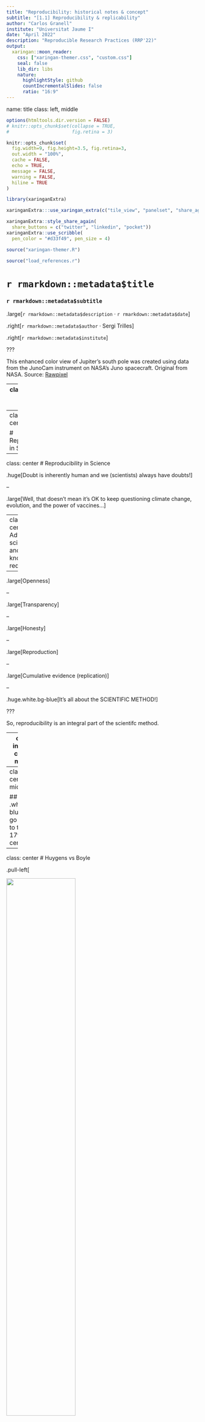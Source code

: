 ```yaml
---
title: "Reproducibility: historical notes & concept"
subtitle: "[1.1] Reproducibility & replicability"
author: "Carlos Granell"
institute: "Universitat Jaume I"
date: "April 2022"
description: "Reproducible Research Practices (RRP'22)"
output:
  xaringan::moon_reader:
    css: ["xaringan-themer.css", "custom.css"]
    seal: false
    lib_dir: libs
    nature:
      highlightStyle: github
      countIncrementalSlides: false
      ratio: "16:9"
---
```

name: title
class: left, middle
<!--background-image: url(images/rawpixel/nasa-jupiter.jpg)
background-size: cover-->



```r
options(htmltools.dir.version = FALSE)
# knitr::opts_chunk$set(collapse = TRUE,
#                       fig.retina = 3)

knitr::opts_chunk$set(
  fig.width=9, fig.height=3.5, fig.retina=3,
  out.width = "100%",
  cache = FALSE,
  echo = TRUE,
  message = FALSE, 
  warning = FALSE,
  hiline = TRUE
)


```

```r
library(xaringanExtra)

xaringanExtra:::use_xaringan_extra(c("tile_view", "panelset", "share_again", "editable"))

xaringanExtra::style_share_again(
  share_buttons = c("twitter", "linkedin", "pocket"))
xaringanExtra::use_scribble(
  pen_color = "#d33f49", pen_size = 4)
```


```r
source("xaringan-themer.R")
```

```r
source("load_references.r")
```

# `r rmarkdown::metadata$title`

### `r rmarkdown::metadata$subtitle`

.large[`r rmarkdown::metadata$description` &#183; `r rmarkdown::metadata$date`]

.right[`r rmarkdown::metadata$author` &#183; Sergi Trilles]

.right[`r rmarkdown::metadata$institute`]

???

This enhanced color view of Jupiter's south pole was created using data from the JunoCam instrument on NASA's Juno spacecraft. Original from NASA.
Source: [Rawpixel](https://www.rawpixel.com/image/440596/jupiters-south-pole)

---
class: inverse, bottom, middle

## Focus is the art of knowing what to ignore.

.large[The fastest way to raise your level of performance: Cut your number of commitments in half.]

---
class: inverse, center, middle

# Reproducibility in Science

---
class: center
# Reproducibility in Science

.huge[Doubt is inherently human and we (scientists) always have doubts!]

--

.large[Well, that doesn’t mean it’s OK to keep questioning climate change, evolution, and the power of vaccines...]

---
class: center
# Advancing science and knowledge requires


--

.large[Openness]

--

.large[Transparency]

--

.large[Honesty]

--

.large[Reproduction]

--

.large[Cumulative evidence (replication)]

--

.huge.white.bg-blue[It's all about the SCIENTIFIC METHOD!]

???

So, reproducibility is an integral part of the scientifc method. 

---
class: inverse, center, middle


# Is reproducibility a new problem?

---
class: center, middle

## .white.bg-blue[Let's go back to the 17th century...]


---
class: center
# Huygens vs Boyle 

.pull-left[

<img src="https://upload.wikimedia.org/wikipedia/commons/a/a4/Christiaan_Huygens-painting.jpeg" width="60%"/>

[Christiaan Huygens](https://en.wikipedia.org/wiki/Christiaan_Huygens)

]

.pull-right[
<img src="https://upload.wikimedia.org/wikipedia/commons/thumb/a/a3/The_Shannon_Portrait_of_the_Hon_Robert_Boyle.jpg/800px-The_Shannon_Portrait_of_the_Hon_Robert_Boyle.jpg" width="60%"/>

[Robert Boyle](https://en.wikipedia.org/wiki/Robert_Boyle)

]


---
class: center, middle

.pull-left[

<br/><br/><br/><br/>

.huge[Boyle's [air-pump](https://en.wikipedia.org/wiki/Air_pump) was one of the first documented disputes over reproducibility adn the experiemental science...]

]


.pull-right[
<img src="https://upload.wikimedia.org/wikipedia/commons/3/31/Boyle_air_pump.jpg" width="65%"/>

]


---
class: center
# Huygens vs Boyle 

.pull-left[
<img src="https://upload.wikimedia.org/wikipedia/commons/a/a4/Christiaan_Huygens-painting.jpeg" width="35%"/>

.large[**Huygens** observed a new effect (*[anomalous suspension](https://www.youtube.com/watch?v=vekG7rotwy4)*) in NL]

]

--

.pull-right[

<img src="https://upload.wikimedia.org/wikipedia/commons/thumb/a/a3/The_Shannon_Portrait_of_the_Hon_Robert_Boyle.jpg/800px-The_Shannon_Portrait_of_the_Hon_Robert_Boyle.jpg" width="35%"/>

.large[**Boyle** could not replicate this effect in his own air pump in UK]

]

--

.huge[Huygens went to UK (1663) to personally help Boyle .white.bg-blue[replicate] anomalous suspension of water]


???

[Source](https://en.wikipedia.org/wiki/Reproducibility)

Note here that non-replication can be good! Here, a new, valid effect during replication was not observed in the original study. That's how science progresses! 

---
class: center
# Newton vs Flamsteed

.pull-left[

<img src="https://upload.wikimedia.org/wikipedia/commons/thumb/3/3b/Portrait_of_Sir_Isaac_Newton%2C_1689.jpg/1280px-Portrait_of_Sir_Isaac_Newton%2C_1689.jpg" width="60%"/>

[Isaac Newton](https://en.wikipedia.org/wiki/Isaac_Newton)
]

.pull-right[
<img src="https://upload.wikimedia.org/wikipedia/commons/1/16/John_Flamsteed_1702.jpg" width="60%"/>

[John Flamsteed](https://en.wikipedia.org/wiki/John_Flamsteed)

]


---
class: center, middle


.pull-left[

<br/><br/><br/><br/>

.huge[Flamsteed's [lunar data](https://articles.adsabs.harvard.edu//full/1995JHA....26..237K/0000237.000.html) & Newston's request for raw data...]

]


.pull-right[

![lunardata](images/flamsteed-newton-lunardata.jpg)

]


???

[SAO/NASA Astrophysics Data System (ADS)](https://articles.adsabs.harvard.edu//full/1995JHA....26..237K/0000237.000.html)


---
class: center
# Newton vs Flamsteed


.large[In 1695, Sir Isaac Newton wrote a letter to the British Astronomer Royal John Flamsteed, whose data on lunar positions he was trying to get for more than half a year.]

--

.large[Newton declared that]

> .large[“these and all your communications will be useless to me unless you can propose some practicable way or other of supplying me with observations … .white.bg-blue[I want not your calculations, but your observations only].”] `r Cite(my_refs, "noy2019")`

???

[Kollerstrom, N. & Yallop, B. D. J. Hist. Astron. 26, 237–246 (1995)](https://doi.org/10.1177%2F002182869502600303).


---
class: inverse, center, middle

# Is reproducibility a new problem?


---
class: center, middle

## .white.bg-blue[Let's go back to 40 years ago, with the birth of personal computers...]


---
class: left

# Donald Khuth 

.pull-left[

### [Literate programming](http://www.literateprogramming.com/): a new methodology of programming. `r Cite(my_refs, "knuth1984")`

-   .large["Programs are meant to be read by humans, and only incidentally for computers to execute."]

-   .large[A programme combines human language and code.]


]

.pull-right[

<img src="https://upload.wikimedia.org/wikipedia/commons/4/4f/KnuthAtOpenContentAlliance.jpg" width="65%"/>

[Donald E Knuth](https://en.wikipedia.org/wiki/Donald_Knuth)


]


---

```r

library(magrittr)
library(kableExtra)

tools <- tibble::tribble(
  ~x, ~y,  ~z,
  "CWEB", "Literate", "Codnar",
  "Axiom", "Funnel WEB",  "Jupyter Notebook",
  "Noweb", "Molly", "R Notebooks")

tools %>% 
  kbl() %>%
  kableExtra::kable_styling()


# knitr::kable(head(mtcars), format = 'html')
```

---
class: center, middle

# Is reproducibility a new problem?

--

### Let's go back to 30 years ago, with the birth of Internet...

---
class: center

# Electronic documents


.pull-left[

## `r my_refs["claerbout1992"]$title` `r Cite(my_refs, "claerbout1992")`

### Executable digital notebook

### Be open & help others

### Document for future self
]

.pull-right[
<img src="images/Claerbout92.png" width="65%"/>
]

---
class: center, middle

# Is reproducibility a new problem?

--

### No, it is not _NEW_, but it _IS_ still a problem. 


---
class: left, bottom
background-image: url(images/supertramp.jpg)
background-size: contain


---
class: center

# 1,500 scientists lift the lid on reproducibility `r Cite(my_refs, "baker2016")`


.pull-left[

### +70% of researchers have tried and failed to reproduce another scientist's experiments

### +50% have failed to reproduce their own experiments
]

.pull-right[
![is there a reproducibility crisis?](images/reproducibility-graphic-online1.jpeg)
]

---
class: center
# Limitations & enablers `r Cite(my_refs, "baker2016")`

.pull-left[
<img src="images/reproducibility-graphic-online4.jpg" width="65%"/>
]

.pull-right[
<img src="images/reproducibility-graphic-online5.jpg" width="70%"/>
]

---
# .center[Reproducibility crisis is well covered]


- In __scientific studies__ in general, across various disciplines `r Cite(my_refs, "ioannidis2005")`: _`r my_refs["ioannidis2005"]$title`_

- In __economics__ `r Cite(my_refs, "ioannidis2017")`: _`r my_refs["ioannidis2017"]$title`_

- In __medical chemistry__ `r Cite(my_refs, "baker2017")`: _`r my_refs["baker2017"]$title`_

- In __neuroscience__ `r Cite(my_refs, "button2013")`: _`r my_refs["button2013"]$title`_

- In __psychology__ `r Cite(my_refs, "baker2015")`: _`r my_refs["baker2015"]$title`_

---
# .center[Psychology's largest reproducibility test]

.pull-left[


### Only 39 out ot 100 of the published studies in psychology could be reproduced. `r Cite(my_refs, "baker2015")`
]

.pull-right[
![](images/replicatation-graphic-b.png)
]

---
class: center, middle
# “science is in crisis” narrative is wrong 

### `r Cite(my_refs, "fanelli2018")`: _`r my_refs["fanelli2018"]$title`_

> The new “science is in crisis” narrative is not only empirically unsupported, but also quite obviously counterproductive. Instead of inspiring younger generations to do more and better science, it might foster in them cynicism and indifference. Instead of inviting greater respect for and investment in research, it risks discrediting the value of evidence and feeding antiscientific agendas.

> Therefore, contemporary science could be more accurately portrayed as facing “new opportunities and challenges” or even a “revolution”. __Efforts to promote transparency and reproducibility would find complete justification in such a narrative of transformation and empowerment__, a narrative that is not only more compelling and inspiring than that of a crisis, but also better supported by evidence.

---
class: inverse, center, middle

## The concept of reproduction 

---
class: center, middle
# Objectives of scientific research

--

### Discover laws, axioms, rules, etc. and describe them under which condition they apply

--

### Conduct case studies to prove a general principle or theory


---
class: center, middle
# Objectives of scientific research


### Transfer/publish results to prove validity, veracity, trust in findings

--

> One of the pathways by which scientists confirm the validity of a new
finding or discovery is by repeating the research that produced it.


> Observed inconsistency may be an important precursor to new discovery while 
others fear it may be a symptom of a lack of rigor in science


---
class: center

# 'Show me', not 'trust me' `r Cite(my_refs, "stark2018")`

.pull-left[

### 'Show me' = ‘help me if you can’

### not 'trust me' = not ‘catch me if you can’ 

> "If I publish a paper long on results but short on methods, and it’s wrong, that makes me untrustworthy." 

> "If I say: ‘here’s my work’ and it’s wrong, I might have erred, but at least I am honest". 
]

.pull-right[
![](images/preproducibility.png)
]


---
class: center, middle

# Today's reality 

--

### Computation has a large and increasing role in scientific research `r Cite(my_refs, "stodden2014")`

--

### Many and diverse computational sciences (bio-informatics, geophysics, material science, fluid mechanics, climate modelling, computational chemistry, ...) `r Cite(my_refs, "barba2021")`


---
class: center, middle

# Today's reality 


### If results are produced by complex computational processes, 

--

### the _methods_ section of a scientific paper is no longer sufficient. 


---
# .center[The inverse problem `r Cite(my_refs, "nust2021")`]

![](images/nust2021_f1000.gif)

---
class: center, middle

### We define _reproducibility_ to mean 

--

.cold[COMPUTATIONAL REPRODUCIBILITY]


---

# .center[Some terms `r Cite(my_refs, c("claerbout1992", "donoho2009", "peng2011", "leek2017", "barba2018"))`]

.large[__Reproducible research__: Authors provide all the necessary data and the computer codes to run the analysis again, re-creating the results.]

.large[__Reproducibility__: A study is reproducible if all of the code and data used to generate the numbers and figures in the paper are available and exactly produce the published results.]


---

# .center[Some terms `r Cite(my_refs, c("claerbout1992", "donoho2009", "peng2011", "leek2017", "barba2018"))`]

.large[__Replication__: A study that arrives at the same scientific findings as another study, collecting new data (possibly with different methods) and completing new analyses.]

.large[__Replicability__: A study is replicable if an identical experiment can be performed like the first study and the statistical results are consistent.]

.large[__False discovery__: A study is a false discovery if the result presented in the study produces the wrong answer to the question of interest.]

---
class: center, middle

# Our view `r Cite(my_refs, c("ostermann2017", "nust2018", "ostermann2020"))`:

.large[A reproducible paper ensures a reviewer or reader can recreate the computational workflow of a study or experiment, including the prerequisite knowledge and the computational environment. The former implies the scientific argument to be understandable and sound. The latter requires a detailed description of used software and data, and both being openly available.]

---
class: center

# Reproducibility spectrum `r Cite(my_refs, "peng2011")`

![](images/spectrumreproducibility.jpg)

---

# Summary

### Reproducibility involves the .coldinline[ORIGINAL] data and code:
1. checking the published manuscript, 
1. looking for published data and code, then 
1. comparing the results of that data and code to the published results. 
1. if they are the same, the study is reproducible; otherwise, it is not.


### Replicability involves .fatinline[NEW] data collection to test for consistency with previous results of a smiliar study.

- Replication is to advance theory by confronting existing understanding with new evidence.`r Cite(my_refs, "nosek2020")` 
- Replication is accumulated  evidence 
- Even when paper is computationally reproducible, it may fail to be replicated


---

# References

```r
PrintBibliography(my_refs, start = 1, end = 5)
```

---

# References

```r
PrintBibliography(my_refs, start = 6, end = 10)
```

---

# References

```r
PrintBibliography(my_refs, start = 11, end = 15)
```

---

# References

```r
PrintBibliography(my_refs, start = 16, end = 20)
```

---

# References

```r
PrintBibliography(my_refs, start = 21, end = 25)
```